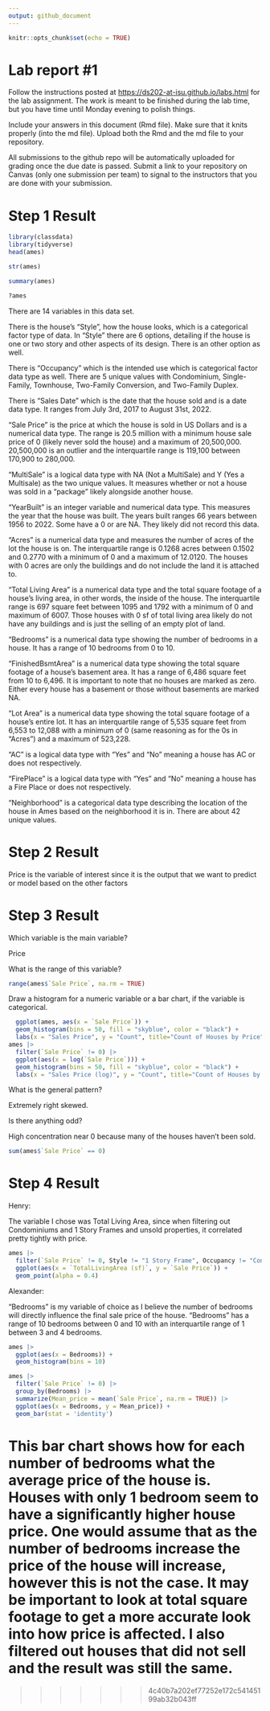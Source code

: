 ```yaml
---
output: github_document
---
```


<!-- README.md is generated from README.Rmd. Please edit the README.Rmd file -->

```r
knitr::opts_chunk$set(echo = TRUE)
```

# Lab report #1

Follow the instructions posted at <https://ds202-at-isu.github.io/labs.html> for the lab assignment. The work is meant to be finished during the lab time, but you have time until Monday evening to polish things.

Include your answers in this document (Rmd file). Make sure that it knits properly (into the md file). Upload both the Rmd and the md file to your repository.

All submissions to the github repo will be automatically uploaded for grading once the due date is passed. Submit a link to your repository on Canvas (only one submission per team) to signal to the instructors that you are done with your submission.

# Step 1 Result

```r
library(classdata)
library(tidyverse)
head(ames)
```

```r
str(ames)
```

```r
summary(ames)
```

```r
?ames
```

There are 14 variables in this data set.

There is the house's "Style", how the house looks, which is a categorical factor type of data. In "Style" there are 6 options, detailing if the house is one or two story and other aspects of its design. There is an other option as well.

There is "Occupancy" which is the intended use which is categorical factor data type as well. There are 5 unique values with Condominium, Single-Family, Townhouse, Two-Family Conversion, and Two-Family Duplex.

There is "Sales Date" which is the date that the house sold and is a date data type. It ranges from July 3rd, 2017 to August 31st, 2022.

"Sale Price" is the price at which the house is sold in US Dollars and is a numerical data type. The range is 20.5 million with a minimum house sale price of 0 (likely never sold the house) and a maximum of 20,500,000. 20,500,000 is an outlier and the interquartile range is 119,100 between 170,900 to 280,000.

"MultiSale" is a logical data type with NA (Not a MultiSale) and Y (Yes a Multisale) as the two unique values. It measures whether or not a house was sold in a "package" likely alongside another house.

"YearBuilt" is an integer variable and numerical data type. This measures the year that the house was built. The years built ranges 66 years between 1956 to 2022. Some have a 0 or are NA. They likely did not record this data.

"Acres" is a numerical data type and measures the number of acres of the lot the house is on. The interquartile range is 0.1268 acres between 0.1502 and 0.2770 with a minimum of 0 and a maximum of 12.0120. The houses with 0 acres are only the buildings and do not include the land it is attached to.

"Total Living Area" is a numerical data type and the total square footage of a house's living area, in other words, the inside of the house. The interquartile range is 697 square feet between 1095 and 1792 with a minimum of 0 and maximum of 6007. Those houses with 0 sf of total living area likely do not have any buildings and is just the selling of an empty plot of land.

"Bedrooms" is a numerical data type showing the number of bedrooms in a house. It has a range of 10 bedrooms from 0 to 10.

"FinishedBsmtArea" is a numerical data type showing the total square footage of a house's basement area. It has a range of 6,486 square feet from 10 to 6,496. It is important to note that no houses are marked as zero. Either every house has a basement or those without basements are marked NA.

"Lot Area" is a numerical data type showing the total square footage of a house's entire lot. It has an interquartile range of 5,535 square feet from 6,553 to 12,088 with a minimum of 0 (same reasoning as for the 0s in "Acres") and a maximum of 523,228.

"AC" is a logical data type with "Yes" and "No" meaning a house has AC or does not respectively.

"FirePlace" is a logical data type with "Yes" and "No" meaning a house has a Fire Place or does not respectively.

"Neighborhood" is a categorical data type describing the location of the house in Ames based on the neighborhood it is in. There are about 42 unique values.

# Step 2 Result

Price is the variable of interest since it is the output that we want to predict or model based on the other factors

# Step 3 Result

Which variable is the main variable?

Price

What is the range of this variable?

```r
range(ames$`Sale Price`, na.rm = TRUE)
```

Draw a histogram for a numeric variable or a bar chart, if the variable is categorical.

```r
  ggplot(ames, aes(x = `Sale Price`)) +
  geom_histogram(bins = 50, fill = "skyblue", color = "black") +
  labs(x = "Sales Price", y = "Count", title="Count of Houses by Price")
ames |>
  filter(`Sale Price` != 0) |>
  ggplot(aes(x = log(`Sale Price`))) +
  geom_histogram(bins = 50, fill = "skyblue", color = "black") +
  labs(x = "Sales Price (log)", y = "Count", title="Count of Houses by Price (log scale)")
```

What is the general pattern?

Extremely right skewed.

Is there anything odd?

High concentration near 0 because many of the houses haven't been sold.

```r
sum(ames$`Sale Price` == 0)
```

# Step 4 Result

Henry:

The variable I chose was Total Living Area, since when filtering out Condominiums and 1 Story Frames and unsold properties, it correlated pretty tightly with price.


```r
ames |>
  filter(`Sale Price` != 0, Style != "1 Story Frame", Occupancy != "Condominium") |>
  ggplot(aes(x = `TotalLivingArea (sf)`, y = `Sale Price`)) +
  geom_point(alpha = 0.4)
```

Alexander:

"Bedrooms" is my variable of choice as I believe the number of bedrooms will directly influence the final sale price of the house. "Bedrooms" has a range of 10 bedrooms between 0 and 10 with an interquartile range of 1 between 3 and 4 bedrooms.

```r
ames |>
  ggplot(aes(x = Bedrooms)) +
  geom_histogram(bins = 10)
```

```r
ames |>
  filter(`Sale Price` != 0) |>
  group_by(Bedrooms) |>
  summarize(Mean_price = mean(`Sale Price`, na.rm = TRUE)) |>
  ggplot(aes(x = Bedrooms, y = Mean_price)) +
  geom_bar(stat = 'identity')
```
This bar chart shows how for each number of bedrooms what the average price of the house is. Houses with only 1 bedroom seem to have a significantly higher house price. One would assume that as the number of bedrooms increase the price of the house will increase, however this is not the case. It may be important to look at total square footage to get a more accurate look into how price is affected. I also filtered out houses that did not sell and the result was still the same. 
=======
>>>>>>> 4c40b7a202ef77252e172c54145199ab32b043ff
